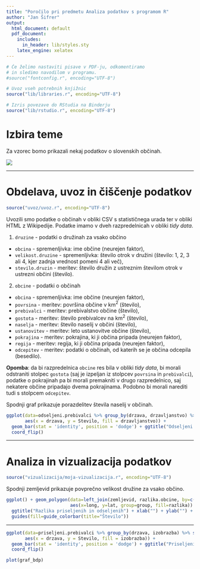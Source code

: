 ```yaml
---
title: "Poročilo pri predmetu Analiza podatkov s programom R"
author: "Jan Šifrer"
output:
  html_document: default
  pdf_document:
    includes:
      in_header: lib/styles.sty
    latex_engine: xelatex
---
```


```r
# Če želimo nastaviti pisave v PDF-ju, odkomentiramo
# in sledimo navodilom v programu.
#source("fontconfig.r", encoding="UTF-8")

# Uvoz vseh potrebnih knjižnic
source("lib/libraries.r", encoding="UTF-8")
```

```r
# Izris povezave do RStudia na Binderju
source("lib/rstudio.r", encoding="UTF-8")
```

# Izbira teme

Za vzorec bomo prikazali nekaj podatkov o slovenskih občinah.

![](slike/grb.png)

***

# Obdelava, uvoz in čiščenje podatkov

```r
source("uvoz/uvoz.r", encoding="UTF-8")
```

Uvozili smo podatke o občinah v obliki CSV s statističnega urada ter v obliki HTML
z Wikipedije. Podatke imamo v dveh razpredelnicah v obliki *tidy data*.

1. `druzine` - podatki o družinah za vsako občino
  - `obcina` - spremenljivka: ime občine (neurejen faktor),
  - `velikost.druzine` - spremenljivka: število otrok v družini (število: 1, 2, 3 ali 4, kjer zadnja vrednost pomeni 4 ali več),
  - `stevilo.druzin` - meritev: število družin z ustreznim številom otrok v ustrezni občini (število).

2. `obcine` - podatki o občinah
  - `obcina` - spremenljivka: ime občine (neurejen faktor),
  - `povrsina` - meritev: površina občine v km$^2$ (število),
  - `prebivalci` - meritev: prebivalstvo občine (število),
  - `gostota` - meritev: število prebivalcev na km$^2$ (število),
  - `naselja` - meritev: število naselij v občini (število),
  - `ustanovitev` - meritev: leto ustanovitve občine (število),
  - `pokrajina` - meritev: pokrajina, ki ji občina pripada (neurejen faktor),
  - `regija` - meritev: regija, ki ji občina pripada (neurejen faktor),
  - `odcepitev` - meritev: podatki o občinah, od katerih se je občina odcepila (besedilo).

**Opomba**: da bi razpredelnica `obcine` res bila v obliki *tidy data*, bi morali odstraniti stolpec `gostota` (saj je izpeljan iz stolpcev `povrsina` in `prebivalci`), podatke o pokrajinah pa bi morali premakniti v drugo razpredelnico, saj nekatere občine pripadajo dvema pokrajinama. Podobno bi morali narediti tudi s stolpcem `odcepitev`.

Spodnji graf prikazuje porazdelitev števila naselij v občinah.

```r
ggplot(data=odseljeni.prebivalci %>% group_by(drzava, drzavljanstvo) %>% summarise(Stevilo=sum(stevilo)),
       aes(x = drzava, y = Stevilo, fill = drzavljanstvo)) +
  geom_bar(stat = 'identity', position = 'dodge') + ggtitle("Odseljeni prebivalci glede na drzavljanstvo") +
  coord_flip()
```

***

# Analiza in vizualizacija podatkov

```r
source("vizualizacija/moja-vizualizacija.r", encoding="UTF-8")
```

Spodnji zemljevid prikazuje povprečno velikost družine za vsako občino.

```r
ggplot() + geom_polygon(data=left_join(zemljevid, razlika.obcine, by=c("OB_UIME"="obcina")),
                        aes(x=long, y=lat, group=group, fill=razlika)) +
  ggtitle("Razlika priseljenih in odseljenih") + xlab("") + ylab("") +
  guides(fill=guide_colorbar(title="Število"))
```
***
```r
ggplot(data=priseljeni.prebivalci %>% group_by(drzava, izobrazba) %>% summarise(Stevilo=sum(stevilo)),
       aes(x = drzava, y = Stevilo, fill = izobrazba)) +
  geom_bar(stat = 'identity', position = 'dodge') + ggtitle("Priseljeni prebivalci glede na izobrazbo") +
  coord_flip()
```

```r
plot(graf_bdp)
```
